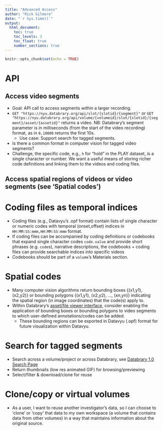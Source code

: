 ```yaml
---
title: "Advanced Access"
author: "Rick Gilmore"
date: "`r Sys.time()`"
output: 
  html_document:
    toc: true
    toc_levels: 3
    toc_float: true
    number_sections: true
---
```


```r
knitr::opts_chunk$set(echo = TRUE)
```

# API

## Access video segments

- Goal: API call to access segments *within* a larger recording.
- `GET "https://nyu.databrary.org/api/slot/{slotid}/{segment}"` or `GET "https://nyu.databrary.org/api/volume/{volumeid}/slot/{slotid}/{segment}/asset/{assetid}"` returns a video. NB: Databrary's segment parameter is in milliseconds (from the start of the video recording) format, as in `0,10000` returns the first 10s.
    - Use case: Support search for tagged segments.
- Is there a common format in computer vision for tagged video segments?
- Challenge, the specific code, e.g., `h` for "hold" in the PLAY dataset, is a single character or number.
We want a useful means of storing richer code definitions and linking them to the videos and coding files.

## Access spatial regions of videos or video segments (see 'Spatial codes')

# Coding files as temporal indices

- Coding files (e.g., Datavyu's .opf format) contain lists of single character or numeric codes with temporal (onset,offset) indices in `HH:MM:SS:mmm,HH:MM:SS:mmm` format.
- If coding files can be accompanied by coding definitions or codebooks that expand single character codes `code.value` and provide short phrases (e.g. `code`s), narrative descriptions, the codebooks + coding files can provide searchable indices into specific videos
- Codebooks should be part of a `volume`'s Materials section.

# Spatial codes

- Many computer vision algorithms return bounding boxes {(x1,y1), (x2,y2)} or bounding polygons {(x1,y1), (x2,y2), ..., (xn,yn)} indicating the spatial region (in image coordinates) that the code(s) apply to.
- Within Databrary's [asset/file viewer interface](databrary_1.0.html#462_view), consider enabling the application of bounding boxes or bounding polygons to video segments to which user-defined annotations/codes can be added.
    - These bounding regions can be exported in Datavyu (.opf) format for future visualization within Datavyu.

# Search for tagged segments

- Search across a volume/project or across Databrary, see [Databrary 1.0 Search Page](databrary_1.0.html#47_search_page)
- Return thumbnails (low res animated GIF) for browsing/previewing
- Select/filter & download/clone for reuse

# Clone/copy or virtual volumes

- As a user, I want to reuse another investigator's data, so I can choose to 'clone' or 'copy' that data to my own workspace (a volume that contains data from other volumes) in a way that maintains information about the original source.
